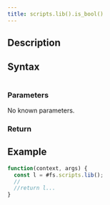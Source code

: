 ```yaml
---
title: scripts.lib().is_bool()
---
```


## Description



## Syntax

```js

```

### Parameters

No known parameters.

### Return


## Example

```js
function(context, args) {
  const l = #fs.scripts.lib();
  //
  //return l...
}
```
